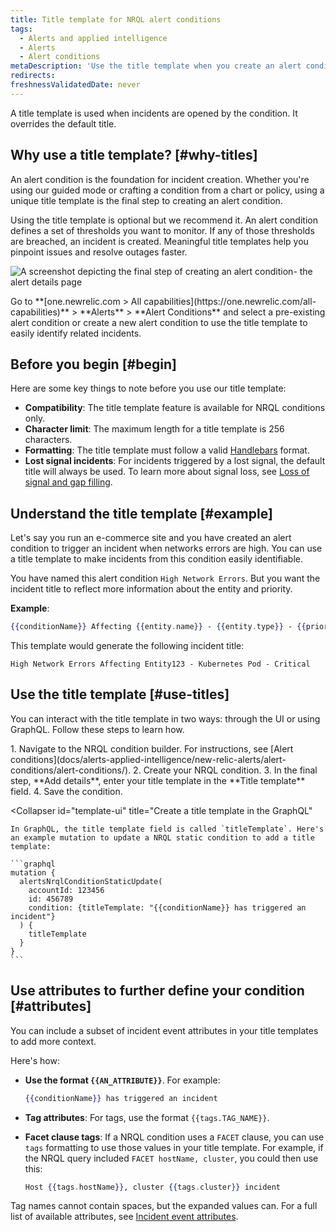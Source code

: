 ```yaml
---
title: Title template for NRQL alert conditions
tags:
  - Alerts and applied intelligence
  - Alerts
  - Alert conditions
metaDescription: 'Use the title template when you create an alert condition so you can easily identify related incidents.'
redirects:
freshnessValidatedDate: never
---
```


A title template is used when incidents are opened by the condition. It overrides the default title.

## Why use a title template? [#why-titles]

An alert condition is the foundation for incident creation. Whether you're using our guided mode or crafting a condition from a chart or policy, using a unique title template is the final step to creating an alert condition.

Using the title template is optional but we recommend it. An alert condition defines a set of thresholds you want to monitor. If any of those thresholds are breached, an incident is created. Meaningful title templates help you pinpoint issues and resolve outages faster.

<img
  title="alert details page"
  alt="A screenshot depicting the final step of creating an alert condition- the alert details page"
  src="/images/alerts_screenshot-crop_adding-alert-details-to-an-alert-condition.webp"
/>

<figcaption>
  Go to  <DNT>**[one.newrelic.com > All capabilities](https://one.newrelic.com/all-capabilities)**</DNT> > <DNT> **Alerts** </DNT> > <DNT> **Alert Conditions**</DNT> and select a pre-existing alert condition or create a new alert condition to use the title template to easily identify related incidents.
</figcaption>

## Before you begin [#begin]

Here are some key things to note before you use our title template:

* **Compatibility**: The title template feature is available for NRQL conditions only.
* **Character limit**: The maximum length for a title template is 256 characters.
* **Formatting**: The title template must follow a valid [Handlebars](https://handlebarsjs.com/guide/) format.
* **Lost signal incidents**: For incidents triggered by a lost signal, the default title will always be used. To learn more about signal loss, see [Loss of signal and gap filling](/docs/apis/nerdgraph/examples/nerdgraph-api-loss-signal-gap-filling/).

## Understand the title template [#example]

Let's say you run an e-commerce site and you have created an alert condition to trigger an incident when networks errors are high. You can use a title template to make incidents from this condition easily identifiable.

You have named this alert condition `High Network Errors`. But you want the incident title to reflect more information about the entity and priority.

**Example**:

```handlebars
{{conditionName}} Affecting {{entity.name}} - {{entity.type}} - {{priority}}
```

This template would generate the following incident title:

```
High Network Errors Affecting Entity123 - Kubernetes Pod - Critical
```

## Use the title template [#use-titles]

You can interact with the title template in two ways: through the UI or using GraphQL.  Follow these steps to learn how.

<CollapserGroup>
  <Collapser
    id="template-ui"
    title="Create a title template in the UI"
  >
    1. Navigate to the NRQL condition builder. For instructions, see [Alert conditions](docs/alerts-applied-intelligence/new-relic-alerts/alert-conditions/alert-conditions/).
    2. Create your NRQL condition.
    3. In the final step, **Add details**, enter your title template in the **Title template** field.
    4. Save the condition.
  </Collapser>

  <Collapser
    id="template-ui"
    title="Create a title template in the GraphQL"
  >
    In GraphQL, the title template field is called `titleTemplate`. Here's an example mutation to update a NRQL static condition to add a title template:

    ```graphql
    mutation {
      alertsNrqlConditionStaticUpdate(
        accountId: 123456
        id: 456789
        condition: {titleTemplate: "{{conditionName}} has triggered an incident"}
      ) {
        titleTemplate
      }
    }
    ```
  </Collapser>
</CollapserGroup>

## Use attributes to further define your condition [#attributes]

You can include a subset of incident event attributes in your title templates to add more context.

Here's how:

* **Use the format `{{AN_ATTRIBUTE}}`**. For example:

  ```handlebars
  {{conditionName}} has triggered an incident
  ```
* **Tag attributes**: For tags, use the format `{{tags.TAG_NAME}}`.
* **Facet clause tags**: If a NRQL condition uses a `FACET` clause, you can use `tags` formatting to use those values in your title template. For example, if the NRQL query included `FACET hostName, cluster`, you could then use this:

  ```handlebars
  Host {{tags.hostName}}, cluster {{tags.cluster}} incident
  ```

Tag names cannot contain spaces, but the expanded values can. For a full list of available attributes, see [Incident event attributes](/docs/alerts-applied-intelligence/new-relic-alerts/advanced-alerts/understand-technical-concepts/incident-event-attributes).
